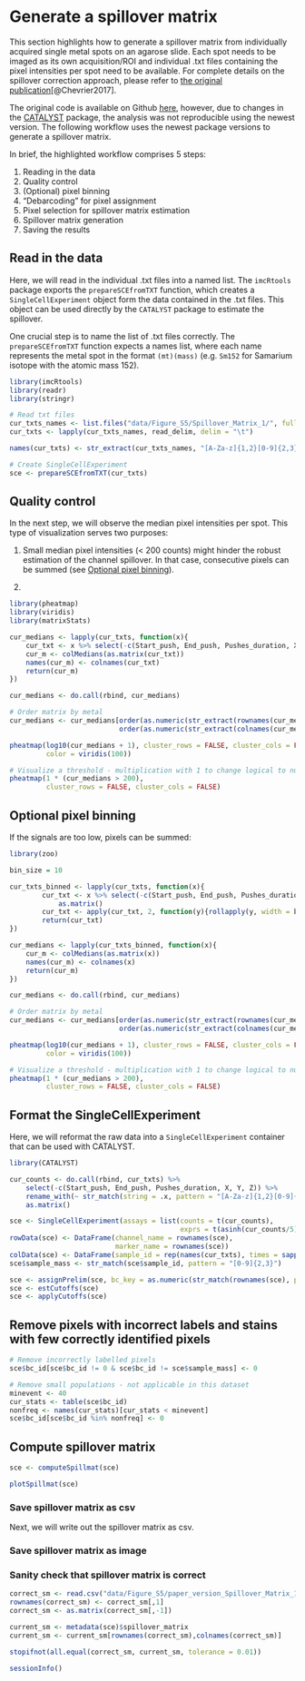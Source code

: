 # Generate a spillover matrix

This section highlights how to generate a spillover matrix from individually
acquired single metal spots on an agarose slide. Each spot needs to be imaged as
its own acquisition/ROI and individual .txt files containing the pixel
intensities per spot need to be available. For complete details on the spillover
correction approach, please refer to [the original
publication](https://www.cell.com/cell-systems/fulltext/S2405-4712(18)30063-2)[@Chevrier2017].

The original code is available on Github
[here](https://github.com/BodenmillerGroup/cyTOFcompensation), however, due to
changes in the
[CATALYST](https://bioconductor.org/packages/release/bioc/html/CATALYST.html)
package, the analysis was not reproducible using the newest version. The
following workflow uses the newest package versions to generate a spillover
matrix.

In brief, the highlighted workflow comprises 5 steps:

1. Reading in the data
2. Quality control 
3. (Optional) pixel binning
4. "Debarcoding" for pixel assignment
5. Pixel selection for spillover matrix estimation
6. Spillover matrix generation
7. Saving the results

## Read in the data

Here, we will read in the individual .txt files into a named list. The
`imcRtools` package exports the `prepareSCEfromTXT` function, which creates a
`SingleCellExperiment` object form the data contained in the .txt files. This
object can be used directly by the `CATALYST` package to estimate the spillover.

One crucial step is to name the list of .txt files correctly. The
`prepareSCEfromTXT` function expects a names list, where each name represents
the metal spot in the format `(mt)(mass)` (e.g. `Sm152` for Samarium isotope
with the atomic mass 152).

```r
library(imcRtools)
library(readr)
library(stringr)

# Read txt files
cur_txts_names <- list.files("data/Figure_S5/Spillover_Matrix_1/", full.names = TRUE)
cur_txts <- lapply(cur_txts_names, read_delim, delim = "\t")

names(cur_txts) <- str_extract(cur_txts_names, "[A-Za-z]{1,2}[0-9]{2,3}")

# Create SingleCellExperiment
sce <- prepareSCEfromTXT(cur_txts) 
```

## Quality control

In the next step, we will observe the median pixel intensities per spot.
This type of visualization serves two purposes:

1. Small median pixel intensities (< 200 counts) might hinder the robust
estimation of the channel spillover. In that case, consecutive pixels can be
summed (see [Optional pixel binning](#pixel_binning)).

2. 

```r
library(pheatmap)
library(viridis)
library(matrixStats)

cur_medians <- lapply(cur_txts, function(x){
    cur_txt <- x %>% select(-c(Start_push, End_push, Pushes_duration, X, Y, Z)) 
    cur_m <- colMedians(as.matrix(cur_txt))
    names(cur_m) <- colnames(cur_txt)
    return(cur_m)
})

cur_medians <- do.call(rbind, cur_medians)

# Order matrix by metal
cur_medians <- cur_medians[order(as.numeric(str_extract(rownames(cur_medians), "[0-9]{2,3}"))),
                           order(as.numeric(str_extract(colnames(cur_medians), "[0-9]{2,3}")))]

pheatmap(log10(cur_medians + 1), cluster_rows = FALSE, cluster_cols = FALSE,
         color = viridis(100))

# Visualize a threshold - multiplication with 1 to change logical to numeric
pheatmap(1 * (cur_medians > 200), 
         cluster_rows = FALSE, cluster_cols = FALSE)
```

## Optional pixel binning {#pixel_binning}

If the signals are too low, pixels can be summed:

```r
library(zoo)

bin_size = 10

cur_txts_binned <- lapply(cur_txts, function(x){
        cur_txt <- x %>% select(-c(Start_push, End_push, Pushes_duration, X, Y, Z)) %>%
            as.matrix()
        cur_txt <- apply(cur_txt, 2, function(y){rollapply(y, width = bin_size, FUN = sum, by = bin_size)})
        return(cur_txt)
})

cur_medians <- lapply(cur_txts_binned, function(x){
    cur_m <- colMedians(as.matrix(x))
    names(cur_m) <- colnames(x)
    return(cur_m)
})

cur_medians <- do.call(rbind, cur_medians)

# Order matrix by metal
cur_medians <- cur_medians[order(as.numeric(str_extract(rownames(cur_medians), "[0-9]{2,3}"))),
                           order(as.numeric(str_extract(colnames(cur_medians), "[0-9]{2,3}")))]

pheatmap(log10(cur_medians + 1), cluster_rows = FALSE, cluster_cols = FALSE,
         color = viridis(100))

# Visualize a threshold - multiplication with 1 to change logical to numeric
pheatmap(1 * (cur_medians > 200), 
         cluster_rows = FALSE, cluster_cols = FALSE)
```

## Format the SingleCellExperiment

Here, we will reformat the raw data into a `SingleCellExperiment` container that can be used with CATALYST.

```r
library(CATALYST)

cur_counts <- do.call(rbind, cur_txts) %>%
    select(-c(Start_push, End_push, Pushes_duration, X, Y, Z)) %>%
    rename_with(~ str_match(string = .x, pattern = "[A-Za-z]{1,2}[0-9]{2,3}Di")) %>%
    as.matrix()

sce <- SingleCellExperiment(assays = list(counts = t(cur_counts),
                                          exprs = t(asinh(cur_counts/5))))
rowData(sce) <- DataFrame(channel_name = rownames(sce),
                          marker_name = rownames(sce))
colData(sce) <- DataFrame(sample_id = rep(names(cur_txts), times = sapply(cur_txts, nrow)))
sce$sample_mass <- str_match(sce$sample_id, pattern = "[0-9]{2,3}")

sce <- assignPrelim(sce, bc_key = as.numeric(str_match(rownames(sce), pattern = "[0-9]{2,3}")))
sce <- estCutoffs(sce)
sce <- applyCutoffs(sce)
```

## Remove pixels with incorrect labels and stains with few correctly identified pixels

```r
# Remove incorrectly labelled pixels
sce$bc_id[sce$bc_id != 0 & sce$bc_id != sce$sample_mass] <- 0

# Remove small populations - not applicable in this dataset
minevent <- 40
cur_stats <- table(sce$bc_id)
nonfreq <- names(cur_stats)[cur_stats < minevent]
sce$bc_id[sce$bc_id %in% nonfreq] <- 0
```

## Compute spillover matrix

```r
sce <- computeSpillmat(sce)

plotSpillmat(sce)
```

### Save spillover matrix as csv

Next, we will write out the spillover matrix as csv.

### Save spillover matrix as image


### Sanity check that spillover matrix is correct

```r
correct_sm <- read.csv("data/Figure_S5/paper_version_Spillover_Matrix_1_sm.csv")
rownames(correct_sm) <- correct_sm[,1]
correct_sm <- as.matrix(correct_sm[,-1])

current_sm <- metadata(sce)$spillover_matrix
current_sm <- current_sm[rownames(correct_sm),colnames(correct_sm)]

stopifnot(all.equal(correct_sm, current_sm, tolerance = 0.01))
```

```r
sessionInfo()
```